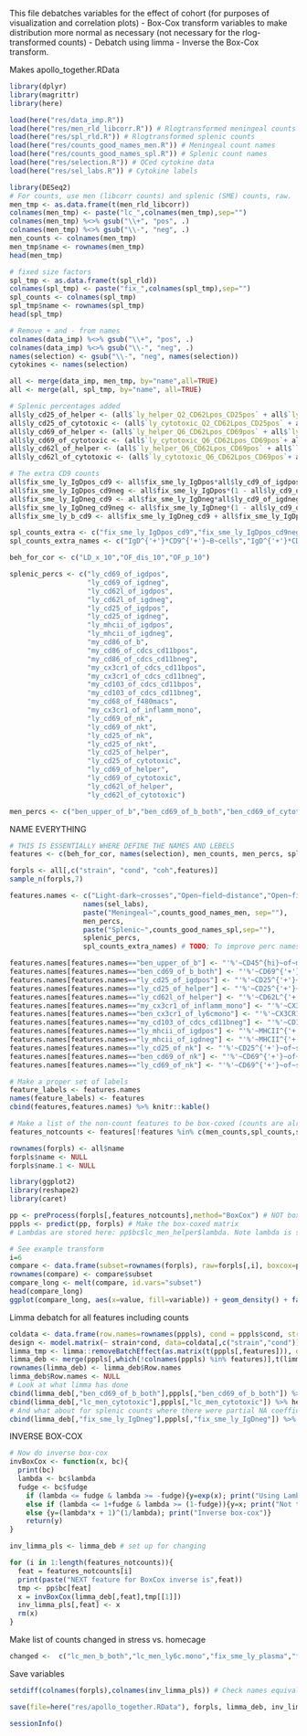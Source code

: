 
This file debatches variables for the effect of cohort (for purposes of visualization and correlation plots) 
- Box-Cox transform variables to make distribution more normal as necessary (not necessary for the rlog-transformed counts)
- Debatch using limma
- Inverse the Box-Cox transform. 

Makes apollo_together.RData

```r
library(dplyr)
library(magrittr)
library(here)

load(here("res/data_imp.R"))
load(here("res/men_rld_libcorr.R")) # Rlogtransformed meningeal counts
load(here("res/spl_rld.R")) # Rlogtransformed splenic counts
load(here("res/counts_good_names_men.R")) # Meningeal count names
load(here("res/counts_good_names_spl.R")) # Splenic count names
load(here("res/selection.R")) # QCed cytokine data
load(here("res/sel_labs.R")) # Cytokine labels

library(DESeq2)
# For counts, use men (libcorr counts) and splenic (SME) counts, raw.
men_tmp <- as.data.frame(t(men_rld_libcorr))
colnames(men_tmp) <- paste("lc_",colnames(men_tmp),sep="")
colnames(men_tmp) %<>% gsub("\\+", "pos", .)
colnames(men_tmp) %<>% gsub("\\-", "neg", .)
men_counts <- colnames(men_tmp)
men_tmp$name <- rownames(men_tmp)
head(men_tmp)

# fixed size factors
spl_tmp <- as.data.frame(t(spl_rld))
colnames(spl_tmp) <- paste("fix_",colnames(spl_tmp),sep="")
spl_counts <- colnames(spl_tmp)
spl_tmp$name <- rownames(spl_tmp)
head(spl_tmp)

# Remove + and - from names
colnames(data_imp) %<>% gsub("\\+", "pos", .)
colnames(data_imp) %<>% gsub("\\-", "neg", .)
names(selection) <- gsub("\\-", "neg", names(selection))
cytokines <- names(selection)

all <- merge(data_imp, men_tmp, by="name",all=TRUE) 
all <- merge(all, spl_tmp, by="name", all=TRUE) 

# Splenic percentages added
all$ly_cd25_of_helper <- (all$`ly_helper_Q2_CD62Lpos_CD25pos` + all$`ly_helper_Q1_CD62Lneg_CD25pos`) / all$ly_helper
all$ly_cd25_of_cytotoxic <- (all$`ly_cytotoxic_Q2_CD62Lpos_CD25pos` + all$`ly_cytotoxic_Q1_CD62Lneg_CD25pos`) / all$ly_cytotoxic
all$ly_cd69_of_helper <- (all$`ly_helper_Q6_CD62Lpos_CD69pos` + all$`ly_helper_Q5_CD62Lneg_CD69pos`) / all$ly_helper
all$ly_cd69_of_cytotoxic <- (all$`ly_cytotoxic_Q6_CD62Lpos_CD69pos`+ all$`ly_cytotoxic_Q5_CD62Lneg_CD69pos`) / all$ly_cytotoxic
all$ly_cd62l_of_helper <- (all$`ly_helper_Q6_CD62Lpos_CD69pos` + all$`ly_helper_Q7_CD62Lpos_CD69neg`) / all$ly_helper
all$ly_cd62l_of_cytotoxic <- (all$`ly_cytotoxic_Q6_CD62Lpos_CD69pos`+ all$`ly_cytotoxic_Q7_CD62Lpos_CD69neg`) / all$ly_cytotoxic

# The extra CD9 counts
all$fix_sme_ly_IgDpos_cd9 <- all$fix_sme_ly_IgDpos*all$ly_cd9_of_igdpos # Need to make extra counts for fig
all$fix_sme_ly_IgDpos_cd9neg <- all$fix_sme_ly_IgDpos*(1 - all$ly_cd9_of_igdpos)
all$fix_sme_ly_IgDneg_cd9 <- all$fix_sme_ly_IgDneg*all$ly_cd9_of_igdneg 
all$fix_sme_ly_IgDneg_cd9neg <- all$fix_sme_ly_IgDneg*(1 - all$ly_cd9_of_igdneg)
all$fix_sme_ly_b_cd9 <- all$fix_sme_ly_IgDneg_cd9 + all$fix_sme_ly_IgDpos_cd9 

spl_counts_extra <- c("fix_sme_ly_IgDpos_cd9","fix_sme_ly_IgDpos_cd9neg","fix_sme_ly_IgDneg_cd9","fix_sme_ly_IgDneg_cd9neg","fix_sme_ly_b_cd9")
spl_counts_extra_names <- c("IgD^{'+'}*CD9^{'+'}~B~cells","IgD^{'+'}*CD9^{'-'}~B~cells","IgD^{'-'}*CD9^{'+'}~B~cells","IgD^{'-'}*CD9^{'-'}~B~cells","CD9^{'+'}~B~cells")

beh_for_cor <- c("LD_x_10","OF_dis_10","OF_p_10") 

splenic_percs <- c("ly_cd69_of_igdpos",
                   "ly_cd69_of_igdneg",
                   "ly_cd62l_of_igdpos",
                   "ly_cd62l_of_igdneg",
                   "ly_cd25_of_igdpos",
                   "ly_cd25_of_igdneg",
                   "ly_mhcii_of_igdpos",
                   "ly_mhcii_of_igdneg",
                   "my_cd86_of_b", 
                   "my_cd86_of_cdcs_cd11bpos",
                   "my_cd86_of_cdcs_cd11bneg",
                   "my_cx3cr1_of_cdcs_cd11bpos",
                   "my_cx3cr1_of_cdcs_cd11bneg",
                   "my_cd103_of_cdcs_cd11bpos",
                   "my_cd103_of_cdcs_cd11bneg",
                   "my_cd68_of_f480macs",
                   "my_cx3cr1_of_inflamm_mono",
                   "ly_cd69_of_nk", 
                   "ly_cd69_of_nkt",
                   "ly_cd25_of_nk",
                   "ly_cd25_of_nkt", 
                   "ly_cd25_of_helper", 
                   "ly_cd25_of_cytotoxic",
                   "ly_cd69_of_helper",
                   "ly_cd69_of_cytotoxic",
                   "ly_cd62l_of_helper",
                   "ly_cd62l_of_cytotoxic") 

men_percs <- c("ben_upper_of_b","ben_cd69_of_b_both","ben_cd69_of_cytotoxic","ben_cd69_of_helper","ben_cd69_of_nk", "ben_mhcii_of_b_both","ben_cx3cr1_of_ly6cmono")

```

NAME EVERYTHING
```r
# THIS IS ESSENTIALLY WHERE DEFINE THE NAMES AND LEBELS
features <- c(beh_for_cor, names(selection), men_counts, men_percs, spl_counts, splenic_percs, spl_counts_extra)

forpls <- all[,c("strain", "cond", "coh",features)]
sample_n(forpls,7)

features.names <- c("Light-dark~crosses","Open~field~distance","Open~field~time~in~centre", 
                  names(sel_labs),
                  paste("Meningeal~",counts_good_names_men, sep=""),
                  men_percs,
                  paste("Splenic~",counts_good_names_spl,sep=""), 
                  splenic_percs, 
                  spl_counts_extra_names) # TODO; To improve perc names

features.names[features.names=="ben_upper_of_b"] <- "'%'~CD45^{hi}~of~meningeal\nB~cells" 
features.names[features.names=="ben_cd69_of_b_both"] <- "'%'~CD69^{'+'}~of~meningeal\nB~cells" 
features.names[features.names=="ly_cd25_of_igdpos"] <- "'%'~CD25^{'+'}~of~splenic\nIgD^{'+'}~B~cells"
features.names[features.names=="ly_cd25_of_helper"] <- "'%'~CD25^{'+'}~of~splenic\nT[helper]~cells"
features.names[features.names=="ly_cd62l_of_helper"] <- "'%'~CD62L^{'+'}~of~splenic\nT[helper]~cells"
features.names[features.names=="my_cx3cr1_of_inflamm_mono"] <- "'%'~CX3CR1^{'+'}~of~splenic\nLy6C^{hi}~monocytes"
features.names[features.names=="ben_cx3cr1_of_ly6cmono"] <- "'%'~CX3CR1^{'+'}~of~meningeal\nLy6C^{hi}~monocytes"
features.names[features.names=="my_cd103_of_cdcs_cd11bneg"] <- "'%'~CD103^{'+'}~of~splenic\nCD11b^{'-'}~cDCs"
features.names[features.names=="ly_mhcii_of_igdpos"] <- "'%'~MHCII^{'+'}~of~splenic\nIgD^{'+'}~B~cells"
features.names[features.names=="ly_mhcii_of_igdneg"] <- "'%'~MHCII^{'+'}~of~splenic\nIgD^{'-'}~B~cells"
features.names[features.names=="ly_cd25_of_nk"] <- "'%'~CD25^{'+'}~of~splenic\nNK~cells"
features.names[features.names=="ben_cd69_of_nk"] <- "'%'~CD69^{'+'}~of~meningeal\nNK~cells"
features.names[features.names=="ly_cd69_of_nk"] <- "'%'~CD69^{'+'}~of~splenic\nNK~cells"

# Make a proper set of labels
feature_labels <- features.names
names(feature_labels) <- features
cbind(features,features.names) %>% knitr::kable()

# Make a list of the non-count features to be box-coxed (counts are already rld-ed)
features_notcounts <- features[!features %in% c(men_counts,spl_counts,spl_counts_extra)]

rownames(forpls) <- all$name
forpls$name <- NULL
forpls$name.1 <- NULL

```

```r
library(ggplot2)
library(reshape2)
library(caret)

pp <- preProcess(forpls[,features_notcounts],method="BoxCox") # NOT box-coxing the counts as they have already had a rlogtransformation applied
pppls <- predict(pp, forpls) # Make the box-coxed matrix
# Lambdas are stored here: pp$bc$lc_men_helper$lambda. Note lambda is set to zero if within the fudge factor tolerance level (i.e. just a log transform)

# See example transform
i=6
compare <- data.frame(subset=rownames(forpls), raw=forpls[,i], boxcox=pppls[,i])
rownames(compare) <- compare$subset
compare_long <- melt(compare, id.vars="subset")
head(compare_long)
ggplot(compare_long, aes(x=value, fill=variable)) + geom_density() + facet_wrap(~variable, scales="free") + ggtitle(colnames(forpls)[i])

```

Limma debatch for all features including counts
```r
coldata <- data.frame(row.names=rownames(pppls), cond = pppls$cond, strain=pppls$strain, coh=droplevels(pppls$coh))
design <- model.matrix(~ strain*cond, data=coldata[,c("strain","cond")]) # Don't include cohort as this is the batch effect
limma_tmp <- limma::removeBatchEffect(as.matrix(t(pppls[,features])), design=design, batch=droplevels(pppls$coh))
limma_deb <- merge(pppls[,which(!colnames(pppls) %in% features)],t(limma_tmp),by="row.names",all=TRUE)
rownames(limma_deb) <- limma_deb$Row.names
limma_deb$Row.names <- NULL
# Look at what limma has done
cbind(limma_deb[,"ben_cd69_of_b_both"],pppls[,"ben_cd69_of_b_both"]) %>% head 
cbind(limma_deb[,"lc_men_cytotoxic"],pppls[,"lc_men_cytotoxic"]) %>% head 
# And what about for splenic counts where there were partial NA coefficients
cbind(limma_deb[,"fix_sme_ly_IgDneg"],pppls[,"fix_sme_ly_IgDneg"]) %>% head 
```

INVERSE BOX-COX
```r
# Now do inverse box-cox
invBoxCox <- function(x, bc){
  print(bc)
  lambda <- bc$lambda
  fudge <- bc$fudge
    if (lambda <= fudge & lambda >= -fudge){y=exp(x); print("Using Lambda = 0")} 
    else if (lambda <= 1+fudge & lambda >= (1-fudge)){y=x; print("Not transforming")}
    else {y=(lambda*x + 1)^(1/lambda); print("Inverse box-cox")}
    return(y)
}

inv_limma_pls <- limma_deb # set up for changing

for (i in 1:length(features_notcounts)){
  feat = features_notcounts[i]
  print(paste("NEXT feature for BoxCox inverse is",feat))
  tmp <- pp$bc[feat]
  x = invBoxCox(limma_deb[,feat],tmp[[1]])
  inv_limma_pls[,feat] <- x
  rm(x)
}

```

Make list of counts changed in stress vs. homecage
```r
changed <-  c("lc_men_b_both","lc_men_ly6c.mono","fix_sme_ly_plasma","fix_sme_my_neutrophils", "fix_sme_my_f4_80_macs", "fix_sme_my_inflamm_mono","Mo.GnegCSF.54","ly_cd25_of_igdpos", "ly_mhcii_of_igdpos","ly_mhcii_of_igdneg","my_cd103_of_cdcs_cd11bneg", "my_cx3cr1_of_inflamm_mono","ly_cd69_of_nk","ly_cd25_of_nk","ly_cd25_of_helper","ly_cd62l_of_helper","ben_cd69_of_b_both","ben_cd69_of_nk", "ben_cx3cr1_of_ly6cmono")
```

Save variables
```r
setdiff(colnames(forpls),colnames(inv_limma_pls)) # Check names equivalent

save(file=here("res/apollo_together.RData"), forpls, limma_deb, inv_limma_pls, beh_for_cor, cytokines, men_counts, spl_counts, spl_counts_extra, features, feature_labels, features.names, changed, splenic_percs, men_percs, features_notcounts, pppls)
```

```r
sessionInfo()
```

